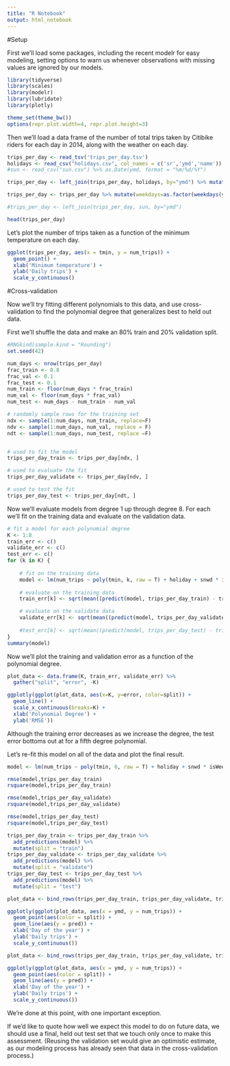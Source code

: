 ---
title: "R Notebook"
output: html_notebook
---

#Setup

First we'll load some packages, including the recent modelr for easy modeling, setting options to warn us whenever observations with missing values are ignored by our models.

```{r}
library(tidyverse)
library(scales)
library(modelr)
library(lubridate)
library(plotly)

theme_set(theme_bw())
options(repr.plot.width=4, repr.plot.height=3)
```

Then we'll load a data frame of the number of total trips taken by Citibike riders for each day in 2014, along with the weather on each day.

```{r}
trips_per_day <- read_tsv('trips_per_day.tsv')
holidays <- read_csv("holidays.csv", col_names = c('sr','ymd','name')) %>% select(ymd) %>% mutate(holiday=1)
#sun <- read_csv("sun.csv") %>% as.Date(ymd, format = "%m/%d/%Y")

trips_per_day <- left_join(trips_per_day, holidays, by="ymd") %>% mutate(holiday = ifelse(is.na(holiday), 0, 1))

trips_per_day <- trips_per_day %>% mutate(weekdays=as.factor(weekdays(ymd))) %>% mutate(isWeekend = ifelse(weekdays=="Saturday"|weekdays=="Sunday", 1, 0))

#trips_per_day <- left_join(trips_per_day, sun, by="ymd")

head(trips_per_day)
```

Let's plot the number of trips taken as a function of the minimum temperature on each day.

```{r}
ggplot(trips_per_day, aes(x = tmin, y = num_trips)) +
  geom_point() +
  xlab('Minimum temperature') +
  ylab('Daily trips') +
  scale_y_continuous()
```

#Cross-validation

Now we'll try fitting different polynomials to this data, and use cross-validation to find the polynomial degree that generalizes best to held out data.

First we'll shuffle the data and make an 80% train and 20% validation split.

```{r}
#RNGkind(sample.kind = "Rounding")
set.seed(42)

num_days <- nrow(trips_per_day)
frac_train <- 0.8
frac_val <- 0.1
frac_test <- 0.1
num_train <- floor(num_days * frac_train)
num_val <- floor(num_days * frac_val)
num_test <- num_days - num_train - num_val

# randomly sample rows for the training set 
ndx <- sample(1:num_days, num_train, replace=F)
ndv <- sample(1:num_days, num_val, replace = F)
ndt <- sample(1:num_days, num_test, replace =F)


# used to fit the model
trips_per_day_train <- trips_per_day[ndx, ]

# used to evaluate the fit
trips_per_day_validate <- trips_per_day[ndv, ]

# used to test the fit
trips_per_day_test <- trips_per_day[ndt, ]
```

Now we'll evaluate models from degree 1 up through degree 8. For each we'll fit on the training data and evaluate on the validation data.

```{r}
# fit a model for each polynomial degree
K <- 1:8
train_err <- c()
validate_err <- c()
test_err <- c()
for (k in K) {
  
    # fit on the training data
    model <- lm(num_trips ~ poly(tmin, k, raw = T) + holiday + snwd * isWeekend + prcp * isWeekend + snow * isWeekend + poly(tmax, k, raw = T) + weekdays, data=trips_per_day_train)
    
    # evaluate on the training data
    train_err[k] <- sqrt(mean((predict(model, trips_per_day_train) - trips_per_day_train$num_trips)^2))

    # evaluate on the validate data
    validate_err[k] <- sqrt(mean((predict(model, trips_per_day_validate) - trips_per_day_validate$num_trips)^2))
    
    #test_err[k] <- sqrt(mean((predict(model, trips_per_day_test) - trips_per_day_test$num_trips)^2))
}
summary(model)
```

Now we'll plot the training and validation error as a function of the polynomial degree.

```{r}
plot_data <- data.frame(K, train_err, validate_err) %>%
  gather("split", "error", -K)

ggplotly(ggplot(plot_data, aes(x=K, y=error, color=split)) +
  geom_line() +
  scale_x_continuous(breaks=K) +
  xlab('Polynomial Degree') +
  ylab('RMSE'))
```

Although the training error decreases as we increase the degree, the test error bottoms out at for a fifth degree polynomial.

Let's re-fit this model on all of the data and plot the final result.

```{r}
model <- lm(num_trips ~ poly(tmin, 6, raw = T) + holiday + snwd * isWeekend + prcp * isWeekend + snow * isWeekend + poly(tmax, 6, raw = T) + weekdays, data=trips_per_day_train)

rmse(model,trips_per_day_train)
rsquare(model,trips_per_day_train)

rmse(model,trips_per_day_validate)
rsquare(model,trips_per_day_validate)

rmse(model,trips_per_day_test)
rsquare(model,trips_per_day_test)

trips_per_day_train <- trips_per_day_train %>%
  add_predictions(model) %>%
  mutate(split = "train")
trips_per_day_validate <- trips_per_day_validate %>%
  add_predictions(model) %>%
  mutate(split = "validate")
trips_per_day_test <- trips_per_day_test %>%
  add_predictions(model) %>%
  mutate(split = "test")

plot_data <- bind_rows(trips_per_day_train, trips_per_day_validate, trips_per_day_test)

ggplotly(ggplot(plot_data, aes(x = ymd, y = num_trips)) +
  geom_point(aes(color = split)) +
  geom_line(aes(y = pred)) +
  xlab('Day of the year') +
  ylab('Daily trips') +
  scale_y_continuous())

plot_data <- bind_rows(trips_per_day_train, trips_per_day_validate, trips_per_day_test) %>% filter(ymd!="2014-4-30")

ggplotly(ggplot(plot_data, aes(x = ymd, y = num_trips)) +
  geom_point(aes(color = split)) +
  geom_line(aes(y = pred)) +
  xlab('Day of the year') +
  ylab('Daily trips') +
  scale_y_continuous())
```

We're done at this point, with one important exception.

If we'd like to quote how well we expect this model to do on future data, we should use a final, held out test set that we touch only once to make this assessment. (Reusing the validation set would give an optimistic estimate, as our modeling process has already seen that data in the cross-validation process.)